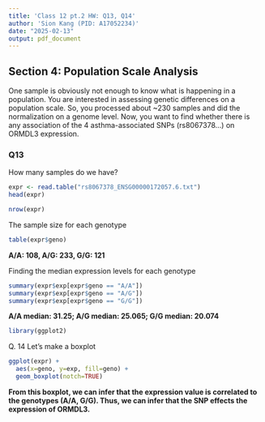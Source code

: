 ```yaml
---
title: 'Class 12 pt.2 HW: Q13, Q14'
author: 'Sion Kang (PID: A17052234)'
date: "2025-02-13"
output: pdf_document
---
```


## Section 4: Population Scale Analysis

One sample is obviously not enough to know what is happening in a population. You are interested in assessing genetic differences on a population scale. So, you processed about ~230 samples and did the normalization on a genome level. Now, you want to find whether there is any association of the 4 asthma-associated SNPs (rs8067378...) on ORMDL3 expression.

### Q13
How many samples do we have?

```r
expr <- read.table("rs8067378_ENSG00000172057.6.txt")
head(expr)
```

```r
nrow(expr)
```

The sample size for each genotype
```r
table(expr$geno)
```

**A/A: 108, A/G: 233, G/G: 121**

Finding the median expression levels for each genotype

```r
summary(expr$exp[expr$geno == "A/A"])
summary(expr$exp[expr$geno == "A/G"])
summary(expr$exp[expr$geno == "G/G"])
```


**A/A median: 31.25; A/G median: 25.065; G/G median: 20.074**


```r
library(ggplot2)
```

Q. 14
Let's make a boxplot

```r
ggplot(expr) +
  aes(x=geno, y=exp, fill=geno) +
  geom_boxplot(notch=TRUE)
```
**From this boxplot, we can infer that the expression value is correlated to the genotypes (A/A, G/G). Thus, we can infer that the SNP effects the expression of ORMDL3.**
